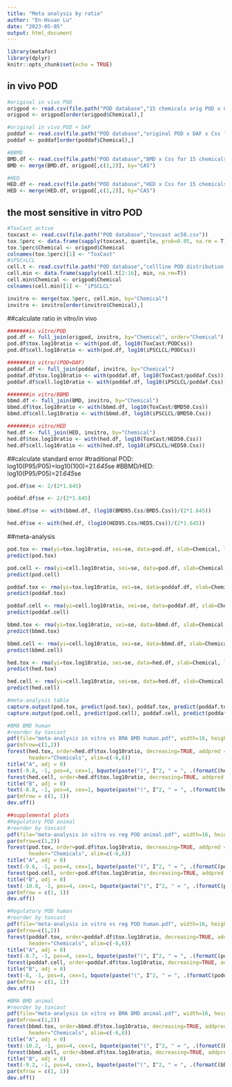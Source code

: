 ```yaml
---
title: "Meta analysis by ratio"
author: "En-Hsuan Lu"
date: "2023-05-05"
output: html_document
---
```


```r
library(metafor)
library(dplyr)
knitr::opts_chunk$set(echo = TRUE)
```

## in vivo POD

```r
#original in vivo POD
origpod <- read.csv(file.path("POD database","15 chemicals orig POD x Css.csv"))
origpod <- origpod[order(origpod$Chemical),]

#original in vivo POD + DAF
poddaf <- read.csv(file.path("POD database","original POD x DAF x Css for 15 chemicals.csv"))
poddaf <- poddaf[order(poddaf$Chemical),]

#BBMD
BMD.df <- read.csv(file.path("POD database","BMD x Css for 15 chemicals.csv"))
BMD <- merge(BMD.df, origpod[,c(1,2)], by="CAS")

#HED
HED.df <- read.csv(file.path("POD database","HED x Css for 15 chemicals.csv"))
HED <- merge(HED.df, origpod[,c(1,2)], by="CAS")
```

## the most sensitive in vitro POD

```r
#ToxCast active
toxcast <- read.csv(file.path("POD database","toxcast ac50.csv"))
tox.5perc <- data.frame(sapply(toxcast, quantile, prob=0.05, na.rm = T))
tox.5perc$Chemical <- origpod$Chemical
colnames(tox.5perc)[1] <- "ToxCast"
#iPSC+LCL
cell.t <- read.csv(file.path("POD database","cellline POD distribution for 15 chemicals.csv"))
cell.min <- data.frame(sapply(cell.t[2:16], min, na.rm=T))
cell.min$Chemical <- origpod$Chemical
colnames(cell.min)[1] <- "iPSCLCL"

invitro <- merge(tox.5perc, cell.min, by="Chemical")
invitro <- invitro[order(invitro$Chemical),]
```

##calculate ratio
in vitro/in vivo

```r
#######in vitro/POD
pod.df <- full_join(origpod, invitro, by="Chemical", order="Chemical")
pod.df$tox.log10ratio <- with(pod.df, log10(ToxCast/PODCss))
pod.df$cell.log10ratio <- with(pod.df, log10(iPSCLCL/PODCss))

#######in vitro/(POD+DAF)
poddaf.df <- full_join(poddaf, invitro, by="Chemical")
poddaf.df$tox.log10ratio <- with(poddaf.df, log10(ToxCast/poddaf.Css))
poddaf.df$cell.log10ratio <- with(poddaf.df, log10(iPSCLCL/poddaf.Css))

#######in vitro/BBMD
bbmd.df <- full_join(BMD, invitro, by="Chemical")
bbmd.df$tox.log10ratio <- with(bbmd.df, log10(ToxCast/BMD50.Css))
bbmd.df$cell.log10ratio <- with(bbmd.df, log10(iPSCLCL/BMD50.Css))

#######in vitro/HED
hed.df <- full_join(HED, invitro, by="Chemical")
hed.df$tox.log10ratio <- with(hed.df, log10(ToxCast/HED50.Css))
hed.df$cell.log10ratio <- with(hed.df, log10(iPSCLCL/HED50.Css))
```

##calculate standard error
#traditional POD: log10(P95/P05)=log10(100)=2*1.645*se
#BBMD/HED: log10(P95/P05)=2*1.645*se

```r
pod.df$se <- 2/(2*1.645)

poddaf.df$se <- 2/(2*1.645)

bbmd.df$se <- with(bbmd.df, (log10(BMD95.Css/BMD5.Css))/(2*1.645))

hed.df$se <- with(hed.df, (log10(HED95.Css/HED5.Css))/(2*1.645))
```

##meta-analysis

```r
pod.tox <- rma(yi=tox.log10ratio, sei=se, data=pod.df, slab=Chemical, level=90)
predict(pod.tox)

pod.cell <- rma(yi=cell.log10ratio, sei=se, data=pod.df, slab=Chemical, level=90)
predict(pod.cell)

poddaf.tox <- rma(yi=tox.log10ratio, sei=se, data=poddaf.df, slab=Chemical, level=90)
predict(poddaf.tox)

poddaf.cell <- rma(yi=cell.log10ratio, sei=se, data=poddaf.df, slab=Chemical, level=90)
predict(poddaf.cell)

bbmd.tox <- rma(yi=tox.log10ratio, sei=se, data=bbmd.df, slab=Chemical, level=90)
predict(bbmd.tox)

bbmd.cell <- rma(yi=cell.log10ratio, sei=se, data=bbmd.df, slab=Chemical, level=90)
predict(bbmd.cell)

hed.tox <- rma(yi=tox.log10ratio, sei=se, data=hed.df, slab=Chemical, level=90)
predict(hed.tox)

hed.cell <- rma(yi=cell.log10ratio, sei=se, data=hed.df, slab=Chemical, level=90)
predict(hed.cell)

#meta-analysis table
capture.output(pod.tox, predict(pod.tox), poddaf.tox, predict(poddaf.tox), bbmd.tox, predict(bbmd.tox), hed.tox, predict(hed.tox), file="rma log10 ToxCast to in vivo ratio.txt")
capture.output(pod.cell, predict(pod.cell), poddaf.cell, predict(poddaf.cell), bbmd.cell,predict(bbmd.cell), hed.cell, predict(hed.cell), file="rma log10 iPSCLCL to in vivo ratio.txt")

#BMA BMD human
#reorder by toxcast
pdf(file="meta-analysis in vitro vs BMA BMD human.pdf", width=16, height=9, pointsize=12)
par(mfrow=c(1,2))
forest(hed.tox, order=hed.df$tox.log10ratio, decreasing=TRUE, addpred = TRUE, xlab=expression("log"[10]*"(ToxCast POD/BMA BMD"[h]~"x Css)"),
       header="Chemicals", alim=c(-6,6))
title("A", adj = 0)
text(-9.8, -1, pos=4, cex=1, bquote(paste("(", I^2, " = ", .(formatC(hed.tox$I2, digits=1, format="f")),  "%", ")")))
forest(hed.cell, order=hed.df$tox.log10ratio, decreasing=TRUE, addpred = TRUE, xlab=expression("log"[10]*"(six-cell-type POD/BMA BMD"[h]~"x Css)"),  header="Chemicals", alim=c(-6,6))
title("B", adj = 0)
text(-8.8, -1, pos=4, cex=1, bquote(paste("(", I^2, " = ", .(formatC(hed.cell$I2, digits=1, format="f")),  "%", ")")))
par(mfrow = c(1, 1))
dev.off()

##supplemental plots
#Regulatory POD animal
#reorder by toxcast
pdf(file="meta-analysis in vitro vs reg POD animal.pdf", width=16, height=9, pointsize=12)
par(mfrow=c(1,2))
forest(pod.tox, order=pod.df$tox.log10ratio, decreasing=TRUE, addpred = TRUE, xlab=expression("log"[10]*"(ToxCast POD/Reg POD"[a]~"x Css)"),
       header="Chemicals", alim=c(-6,6))
title("A", adj = 0)
text(-9.6, -1, pos=4, cex=1, bquote(paste("(", I^2, " = ", .(formatC(pod.tox$I2, digits=1, format="f")),  "%", ")")))
forest(pod.cell, order=pod.df$tox.log10ratio, decreasing=TRUE, addpred = TRUE, xlab=expression("log"[10]*"(six-cell-type POD/Reg POD"[a]~"x Css)"),  header="Chemicals", alim=c(-6,6))
title("B", adj = 0)
text(-10.8, -1, pos=4, cex=1, bquote(paste("(", I^2, " = ", .(formatC(pod.cell$I2, digits=1, format="f")),  "%", ")")))
par(mfrow = c(1, 1))
dev.off()

#Regulatory POD human
#reorder by toxcast
pdf(file="meta-analysis in vitro vs reg POD human.pdf", width=16, height=9, pointsize=12)
par(mfrow=c(1,2))
forest(poddaf.tox, order=poddaf.df$tox.log10ratio, decreasing=TRUE, addpred = TRUE, xlab=expression("log"[10]*"(ToxCast POD/Reg POD"[h]~"x Css)"),
       header="Chemicals", alim=c(-6,6))
title("A", adj = 0)
text(-8.7, -1, pos=4, cex=1, bquote(paste("(", I^2, " = ", .(formatC(poddaf.tox$I2, digits=1, format="f")),  "%", ")")))
forest(poddaf.cell, order=poddaf.df$tox.log10ratio, decreasing=TRUE, addpred = TRUE, xlab=expression("log"[10]*"(six-cell-type POD/Reg POD"[h]~"x Css)"),  header="Chemicals", alim=c(-6,6))
title("B", adj = 0)
text(-8, -1, pos=4, cex=1, bquote(paste("(", I^2, " = ", .(formatC(poddaf.cell$I2, digits=1, format="f")),  "%", ")")))
par(mfrow = c(1, 1))
dev.off()

#BMA BMD animal
#reorder by toxcast
pdf(file="meta-analysis in vitro vs BMA BMD animal.pdf", width=16, height=9, pointsize=12)
par(mfrow=c(1,2))
forest(bbmd.tox, order=bbmd.df$tox.log10ratio, decreasing=TRUE, addpred = TRUE, xlab=expression("log"[10]*"(ToxCast POD/BMA BMD"[a]~"x Css)"),
       header="Chemicals", alim=c(-6,6))
title("A", adj = 0)
text(-10.2, -1, pos=4, cex=1, bquote(paste("(", I^2, " = ", .(formatC(bbmd.tox$I2, digits=1, format="f")),  "%", ")")))
forest(bbmd.cell, order=bbmd.df$tox.log10ratio, decreasing=TRUE, addpred = TRUE, xlab=expression("log"[10]*"(six-cell-type POD/BMA BMD"[a]~"x Css)"),  header="Chemicals", alim=c(-6,6))
title("B", adj = 0)
text(-9.2, -1, pos=4, cex=1, bquote(paste("(", I^2, " = ", .(formatC(bbmd.cell$I2, digits=1, format="f")),  "%", ")")))
par(mfrow = c(1, 1))
dev.off()
```
